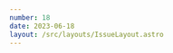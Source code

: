 ```yaml
---
number: 18
date: 2023-06-18
layout: /src/layouts/IssueLayout.astro
---
```



<Title title={`Issue ${frontmatter.number}`} date={frontmatter.date} />

<NewsletterSponsorSlot
  title="Put your mobile releases on autopilot."
  url="https://get.runway.team/get-started?utm_campaign%3DiOS%20CI%20Newsletter%26utm_medium%3Dweb%26utm_source%3DiOS%20CI%20Newsletter%20Issue%2018%26utm_content%3Djun_18_23"
  description="No more cat-herding, spreadsheets, or steady drip of manual busywork. Runway helps your team level up your release coordination and automation, from kickoff to release to rollout."
  image="/assets/sponsors/runway-alt.png"
/>

Hey everyone! 👋 Welcome to the **eighteenth issue** of the iOS CI Newsletter. Hope
you've had a great couple of weeks!

I have spent the past week trying out new features announced in WWDC such as **macros**, **Xcode Cloud and App Store Connect API advancements** and **Swift Data**.

I have to say that so far **I am very impressed**! It all looks very exciting and I can't wait to get the app at work building on Xcode 15. I think I will start looking into it next week and report my findings in the next issue of the newsletter, so keep your eyes peeled 👀.

❓ What about you? Have you already tried to build your app at work on Xcode 15? If so, what issues you have found?

## [📦 Try new SPM features with version-specific manifests](https://www.polpiella.dev/version-specific-package-manifests?utm_campaign%3DiOS%20CI%20Newsletter%26utm_medium%3Dweb%26utm_source%3DiOS%20CI%20Newsletter%20Issue%2018%26utm_content%3Djune_18_23)

Swift 5.9, which ships with the Xcode 15 betas announced at WWDC 2023, comes with new SPM features such as **macro targets** and **new permissions for command plugins**.

In this week's article on my blog, I show you how you can safely try these new features out **without breaking backward compatibility**.

## [📢 Mobile DevOps Summit is back!](https://blog-proxy.bitrise.io/post/bitrise-announces-mobile-devops-summit-2023?utm_campaign%3DiOS%20CI%20Newsletter%26utm_medium%3Dweb%26utm_source%3DiOS%20CI%20Newsletter%20Issue%2018%26utm_content%3Djune_18_23)

[Bitrise](https://twitter.com/bitrise) has recently announced that the Mobile DevOps Summit is retaking place this year on the **4th and 5th of October**.

I attended and spoke at last year's edition and I would thoroughly recommend it if you're interested in topics such as mobile CI/CD, automation and testing. You can register for the event [here](https://summit.bitrise.io?utm_campaign%3DiOS%20CI%20Newsletter%26utm_medium%3Dweb%26utm_source%3DiOS%20CI%20Newsletter%20Issue%2018%26utm_content%3Djune_18_23) and, if you have a topic in mind you'd like to speak about, [the Call For Papers is now open too](https://summit.bitrise.io/page/2783513/call-for-papers?utm_campaign%3DiOS%20CI%20Newsletter%26utm_medium%3Dweb%26utm_source%3DiOS%20CI%20Newsletter%20Issue%2018%26utm_content%3Djune_18_23)!

## [👀 Uploading link maps to Emerge](https://www.roger.ml/p/emerge-linkmaps?utm_campaign%3DiOS%20CI%20Newsletter%26utm_medium%3Dweb%26utm_source%3DiOS%20CI%20Newsletter%20Issue%2018%26utm_content%3Djune_18_23)

[Emerge](https://twitter.com/emergetools?utm_campaign%3DiOS%20CI%20Newsletter%26utm_medium%3Dweb%26utm_source%3DiOS%20CI%20Newsletter%20Issue%2018%26utm_content%3Djune_18_23) is an amazing service that can help you improve your app in a number of ways. You can do things such as seeing how much your **app size** has varied from one build to another or profile how long it takes for your app to **launch**.

Some of Emerge's more advanced features require you to upload linkmaps for your app. In this article, [Roger Oba](https://twitter.com/rogerluan_) shows you how you can generate these linkmaps using Fastlane and Xcode and upload them to Emerge.

## [🚀 Understanding iOS CI/CD](https://tanaschita.com/20230529-continuous-integration-and-delivery-for-ios?utm_campaign%3DiOS%20CI%20Newsletter%26utm_medium%3Dweb%26utm_source%3DiOS%20CI%20Newsletter%20Issue%2018%26utm_content%3Djune_18_23)

This article by [Natascha Fadeeva](https://twitter.com/tanaschita) is an excellent resource if you want to **get started with CI/CD**. It goes through **what CI/CD is** and the core concepts behind it, **what role it plays in iOS app development** and some of the most common **CI/CD tools available**.

## [📱 Comparing build distribution services](https://www.runway.team/blog/comparing-the-top-pre-production-and-beta-app-distribution-tools?utm_campaign%3DiOS%20CI%20Newsletter%26utm_medium%3Dweb%26utm_source%3DiOS%20CI%20Newsletter%20Issue%2018%26utm_content%3Djune_18_23)

If you're an iOS developer you will have most likely used **TestFlight** to distribute builds of your app with testers but did you know there are other services available that might be a better match for your needs?

In this article, [Gabriel Savit](https://twitter.com/GabrielSavit) shares a great comparison of **build distribution systems available**, including one that [Runway](https://twitter.com/RunwayTeam) has recently launched ✨.

## [✍️ Fastlane 2.213.0: Run Xcode 14.3 with Rosetta](https://github.com/fastlane/fastlane/releases/tag/2.213.0?utm_campaign%3DiOS%20CI%20Newsletter%26utm_medium%3Dweb%26utm_source%3DiOS%20CI%20Newsletter%20Issue%2018%26utm_content%3Djune_18_23)

Xcode 14.3 **dropped support for running Xcode with Rosetta** but there is still an option to run an app on **Rosetta simulators** (as [Sarun](https://twitter.com/sarunw) greatly explains [in this article](https://sarunw.com/posts/open-using-rosetta-in-xcode-14-3?utm_campaign%3DiOS%20CI%20Newsletter%26utm_medium%3Dweb%26utm_source%3DiOS%20CI%20Newsletter%20Issue%2018%26utm_content%3Djune_18_23)).

There was an issue where Fastlane would **not allow users to make use of this option** from the **scan** command but, as is usually the case, the amazing [Josh Holtz](https://twitter.com/joshdholtz) came up with a fix for it and shipped it in version **2.213.0**! ❤️

If you'd like to learn more about how this new **Fastlane flag** works or how you can achieve the same result using **xcodebuild** directly, I would thoroughly recommend reading [this article](https://www.roger.ml/p/run-xcodebuild-using-rosetta-xcode-14-3?utm_campaign%3DiOS%20CI%20Newsletter%26utm_medium%3Dweb%26utm_source%3DiOS%20CI%20Newsletter%20Issue%2018%26utm_content%3Djune_18_23) by [Roger Oba](https://twitter.com/rogerluan_).
